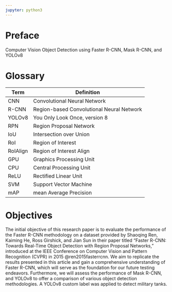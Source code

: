 ---
jupyter: python3
---

# Preface {.unnumbered}

Computer Vision Object Detection using Faster R-CNN, Mask R-CNN, and YOLOv8

# Glossary {.unnumbered}

| Term     | Definition                                |
|----------|-------------------------------------------|
| CNN      | Convolutional Neural Network              |
| R-CNN    | Region-based Convolutional Neural Network |
| YOLOv8   | You Only Look Once, version 8             |
| RPN      | Region Proposal Network                   |
| IoU      | Intersection over Union                   |
| RoI      | Region of Interest                        |
| RoIAlign | Region of Interest Align                  |
| GPU      | Graphics Processing Unit                  |
| CPU      | Central Processing Unit                   |
| ReLU     | Rectified Linear Unit                     |
| SVM      | Support Vector Machine                    |
| mAP      | mean Average Precision                    |

# Objectives {.unnumbered}

The initial objective of this research paper is to evaluate the performance of the Faster R-CNN methodology on a dataset provided by Shaoqing Ren, Kaiming He, Ross Girshick, and Jian Sun in their paper titled "Faster R-CNN: Towards Real-Time Object Detection with Region Proposal Networks," introduced at the IEEE Conference on Computer Vision and Pattern Recognition (CVPR) in 2015 @ren2015fasterrcnn. We aim to replicate the results presented in this article and gain a comprehensive understanding of Faster R-CNN, which will serve as the foundation for our future testing endeavors. Furthermore, we will assess the performance of Mask R-CNN, and YOLOv8 to offer a comparison of various object detection methodologies. A YOLOv8 custom label was applied to detect military tanks.
